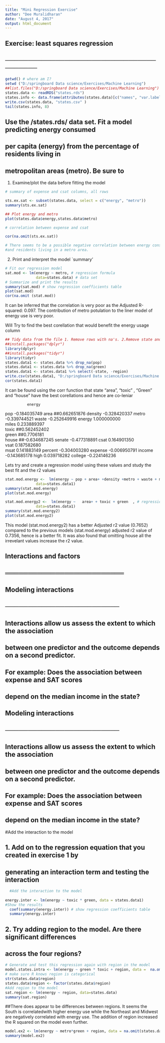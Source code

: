 ---
title: "Mini Regression Exercise"
author: "Dee Muralidharan"
date: "August 4, 2017"
output: html_document
---


## Exercise: least squares regression
## ────────────────────────────────────────

```{r}
getwd() # where am I?
setwd ("D:/springboard Data science/Exercises/Machine Learning")
##list.files("D:/springboard Data science/Exercises/Machine Learning")
states.data <- readRDS("states.rds") 
states.info <- data.frame(attributes(states.data)[c("names", "var.labels")])
write.csv(states.data, "states.csv" )
tail(states.info, 8)
```

##   Use the /states.rds/ data set. Fit a model predicting energy consumed
##   per capita (energy) from the percentage of residents living in
##   metropolitan areas (metro). Be sure to
1. Examine/plot the data before fitting the model
```{r}
# summary of expense and csat columns, all rows

sts.ex.sat <- subset(states.data, select = c("energy", "metro"))
summary(sts.ex.sat)

## Plot energy and metro
plot(states.data$energy,states.data$metro)

# correlation between expense and csat

cor(na.omit(sts.ex.sat))

# There seems to be a possible negative correlation between energy consumed 
#and residents living in a metro area.
```

2. Print and interpret the model `summary'

```{r}

# Fit our regression model
sat.mod <- lm(energy ~ metro, # regression formula
              data=states.data) # data set
# Summarize and print the results
summary(sat.mod) # show regression coefficients table
plot(sat.mod)
cor(na.omit (stat.mod))
```

It can be inferred that the correlation is very poor as the Adjusted R-squared:  0.097. The contribution of metro potulation to the liner model of energy use is very poor.

Will Try to find the best corellation that would benefit the energy usage column
```{r}
## Tidy data from the file 1. Remove rows with na's. 2.Remove state and regions
##install.packages("dplyr")
library(dplyr)
##install.packages("tidyr")
library(tidyr)
states.data1 <- states.data %>% drop_na(pop)
states.data1 <- states.data %>% drop_na(green)
states.data1 <- states.data1 %>% select(-state, -region)
write.csv(states.data1, "D:/springboard Data science/Exercises/Machine Learning/states.csv" )
cor(states.data1)
```

It can be found using the corr function that state "area", "toxic" , "Green" and "house" have the best corellations and hence are co-leniar

              energy      
pop       -0.184035749 
area    ##0.662651876
density   -0.328420337 
metro     -0.339744521 
waste     -0.252649916 
energy    1.000000000  
miles     0.233889397  
toxic   ##0.562452402  
green  ##0.7706181        
house  ##-0.634687245 
senate  -0.477318891 
csat     0.164901350  
vsat     0.187582680  
msat     0.141883149 
percent -0.304003280 
expense -0.006950791 
income  -0.143685178 
high     0.039718282 
college -0.224146236 

 Lets try and create a regression model using these values and study the best fit and the r2 values
 
```{r}
stat.mod.energy <-  lm(energy ~ pop + area+ +density +metro + waste + miles + toxic + green + house + expense + income, # regression formula
              data=states.data1)
summary(stat.mod.energy)
plot(stat.mod.energy)
```
```{r}
stat.mod.energy2 <-  lm(energy ~   area+ + toxic + green  , # regression formula
              data=states.data1)
summary(stat.mod.energy2)
plot(stat.mod.energy2)
```



This model (stat.mod.energy2) has a better Adjusted r2 value (0.7652) compared to the previous models (stat.mod.energy) adjusted r2 value of 0.7356, hence is a better fit. It was also found that omitting house all the irrevelant values increase the r2 value.  

## Interactions and factors
## ══════════════════════════

## Modeling interactions
## ─────────────────────────

##   Interactions allow us assess the extent to which the association
##   between one predictor and the outcome depends on a second predictor.
##   For example: Does the association between expense and SAT scores
##   depend on the median income in the state?
 

## Modeling interactions

## ─────────────────────────

##   Interactions allow us assess the extent to which the association
##   between one predictor and the outcome depends on a second predictor.
##   For example: Does the association between expense and SAT scores
##   depend on the median income in the state?

  #Add the interaction to the model
  
##   1. Add on to the regression equation that you created in exercise 1 by

##      generating an interaction term and testing the interaction

```{r}
  #Add the interaction to the model
 
energy.inter <- lm(energy ~ toxic * green, data = states.data1)
#Show the results
  coef(summary(energy.inter)) # show regression coefficients table
  summary(energy.inter)
```
##   2. Try adding region to the model. Are there significant differences
##      across the four regions?

```{r}

# Generate and test this regression again with region in the model
model.states.intra <- lm(energy ~ green * toxic + region, data =  na.omit(states.data))
# make sure R knows region is categorical
str(states.data$region)
states.data$region <- factor(states.data$region)
#Add region to the model
sat.region <- lm(energy ~ region, data=states.data)
summary(sat.region)
```

 
##There does appear to be differences between regions.  It seems the South is correlatedwith higher energy use while the Northeast and Midwest are negatively correlated with energy use. The addition of region increased the R squared on the model even further.
 
 
```{r}
model.ex2 <- lm(energy ~ metro*green + region, data = na.omit(states.data))
summary(model.ex2)

```
